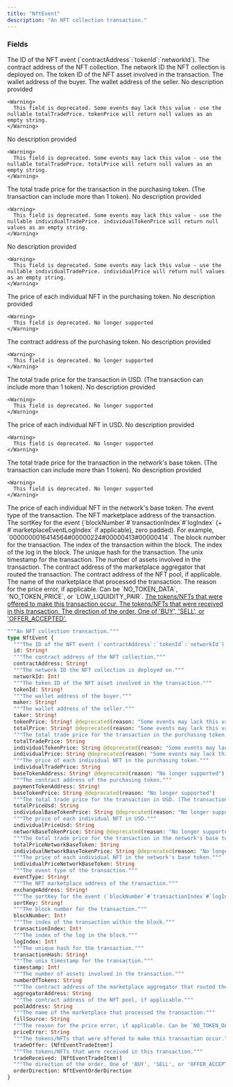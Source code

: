 ```yaml
---
title: "NftEvent"
description: "An NFT collection transaction."
---
```


### Fields

<ResponseField name="id" type="String!" required>
  The ID of the NFT event (`contractAddress`:`tokenId`:`networkId`).
</ResponseField>

<ResponseField name="contractAddress" type="String!" required>
  The contract address of the NFT collection.
</ResponseField>

<ResponseField name="networkId" type="Int!" required>
  The network ID the NFT collection is deployed on.
</ResponseField>

<ResponseField name="tokenId" type="String!" required>
  The token ID of the NFT asset involved in the transaction.
</ResponseField>

<ResponseField name="maker" type="String!" required>
  The wallet address of the buyer.
</ResponseField>

<ResponseField name="taker" type="String!" required>
  The wallet address of the seller.
</ResponseField>

<ResponseField name="tokenPrice" type="String!" required>
  No description provided
    
    <Warning>
      This field is deprecated. Some events may lack this value - use the nullable totalTradePrice. tokenPrice will return null values as an empty string.
    </Warning>
</ResponseField>

<ResponseField name="totalPrice" type="String!" required>
  No description provided
    
    <Warning>
      This field is deprecated. Some events may lack this value - use the nullable totalTradePrice. totalPrice will return null values as an empty string.
    </Warning>
</ResponseField>

<ResponseField name="totalTradePrice" type="String">
  The total trade price for the transaction in the purchasing token. (The transaction can include more than 1 token).
</ResponseField>

<ResponseField name="individualTokenPrice" type="String">
  No description provided
    
    <Warning>
      This field is deprecated. Some events may lack this value - use the nullable individualTradePrice. individualTokenPrice will return null values as an empty string.
    </Warning>
</ResponseField>

<ResponseField name="individualPrice" type="String">
  No description provided
    
    <Warning>
      This field is deprecated. Some events may lack this value - use the nullable individualTradePrice. individualPrice will return null values as an empty string.
    </Warning>
</ResponseField>

<ResponseField name="individualTradePrice" type="String">
  The price of each individual NFT in the purchasing token.
</ResponseField>

<ResponseField name="baseTokenAddress" type="String!" required>
  No description provided
    
    <Warning>
      This field is deprecated. No longer supported
    </Warning>
</ResponseField>

<ResponseField name="paymentTokenAddress" type="String!" required>
  The contract address of the purchasing token.
</ResponseField>

<ResponseField name="baseTokenPrice" type="String">
  No description provided
    
    <Warning>
      This field is deprecated. No longer supported
    </Warning>
</ResponseField>

<ResponseField name="totalPriceUsd" type="String">
  The total trade price for the transaction in USD. (The transaction can include more than 1 token).
</ResponseField>

<ResponseField name="individualBaseTokenPrice" type="String">
  No description provided
    
    <Warning>
      This field is deprecated. No longer supported
    </Warning>
</ResponseField>

<ResponseField name="individualPriceUsd" type="String">
  The price of each individual NFT in USD.
</ResponseField>

<ResponseField name="networkBaseTokenPrice" type="String">
  No description provided
    
    <Warning>
      This field is deprecated. No longer supported
    </Warning>
</ResponseField>

<ResponseField name="totalPriceNetworkBaseToken" type="String">
  The total trade price for the transaction in the network's base token. (The transaction can include more than 1 token).
</ResponseField>

<ResponseField name="individualNetworkBaseTokenPrice" type="String">
  No description provided
    
    <Warning>
      This field is deprecated. No longer supported
    </Warning>
</ResponseField>

<ResponseField name="individualPriceNetworkBaseToken" type="String">
  The price of each individual NFT in the network's base token.
</ResponseField>

<ResponseField name="eventType" type="String!" required>
  The event type of the transaction.
</ResponseField>

<ResponseField name="exchangeAddress" type="String!" required>
  The NFT marketplace address of the transaction.
</ResponseField>

<ResponseField name="sortKey" type="String!" required>
  The sortKey for the event (`blockNumber`#`transactionIndex`#`logIndex` (+ #`marketplaceEventLogIndex` if applicable), zero padded). For example, `0000000016414564#00000224#00000413#00000414`.
</ResponseField>

<ResponseField name="blockNumber" type="Int!" required>
  The block number for the transaction.
</ResponseField>

<ResponseField name="transactionIndex" type="Int!" required>
  The index of the transaction within the block.
</ResponseField>

<ResponseField name="logIndex" type="Int!" required>
  The index of the log in the block.
</ResponseField>

<ResponseField name="transactionHash" type="String!" required>
  The unique hash for the transaction.
</ResponseField>

<ResponseField name="timestamp" type="Int!" required>
  The unix timestamp for the transaction.
</ResponseField>

<ResponseField name="numberOfTokens" type="String">
  The number of assets involved in the transaction.
</ResponseField>

<ResponseField name="aggregatorAddress" type="String">
  The contract address of the marketplace aggregator that routed the transaction.
</ResponseField>

<ResponseField name="poolAddress" type="String">
  The contract address of the NFT pool, if applicable.
</ResponseField>

<ResponseField name="fillSource" type="String">
  The name of the marketplace that processed the transaction.
</ResponseField>

<ResponseField name="priceError" type="String">
  The reason for the price error, if applicable. Can be `NO_TOKEN_DATA`, `NO_TOKEN_PRICE`, or `LOW_LIQUIDITY_PAIR`.
</ResponseField>

<a href="/api-reference/types/nfteventtradeitem">
  <ResponseField name="tradeOffer" type="[NftEventTradeItem!]">
    The tokens/NFTs that were offered to make this transaction occur.
  </ResponseField>
</a>

<a href="/api-reference/types/nfteventtradeitem">
  <ResponseField name="tradeReceived" type="[NftEventTradeItem!]">
    The tokens/NFTs that were received in this transaction.
  </ResponseField>
</a>

<a href="/api-reference/types/nfteventorderdirection">
  <ResponseField name="orderDirection" type="NftEventOrderDirection">
    The direction of the order. One of 'BUY', 'SELL', or 'OFFER_ACCEPTED'.
  </ResponseField>
</a>


```graphql NftEvent
"""An NFT collection transaction."""
type NftEvent {
  """The ID of the NFT event (`contractAddress`:`tokenId`:`networkId`)."""
  id: String!
  """The contract address of the NFT collection."""
  contractAddress: String!
  """The network ID the NFT collection is deployed on."""
  networkId: Int!
  """The token ID of the NFT asset involved in the transaction."""
  tokenId: String!
  """The wallet address of the buyer."""
  maker: String!
  """The wallet address of the seller."""
  taker: String!
  tokenPrice: String! @deprecated(reason: "Some events may lack this value - use the nullable totalTradePrice. tokenPrice will return null values as an empty string.")
  totalPrice: String! @deprecated(reason: "Some events may lack this value - use the nullable totalTradePrice. totalPrice will return null values as an empty string.")
  """The total trade price for the transaction in the purchasing token. (The transaction can include more than 1 token)."""
  totalTradePrice: String
  individualTokenPrice: String @deprecated(reason: "Some events may lack this value - use the nullable individualTradePrice. individualTokenPrice will return null values as an empty string.")
  individualPrice: String @deprecated(reason: "Some events may lack this value - use the nullable individualTradePrice. individualPrice will return null values as an empty string.")
  """The price of each individual NFT in the purchasing token."""
  individualTradePrice: String
  baseTokenAddress: String! @deprecated(reason: "No longer supported")
  """The contract address of the purchasing token."""
  paymentTokenAddress: String!
  baseTokenPrice: String @deprecated(reason: "No longer supported")
  """The total trade price for the transaction in USD. (The transaction can include more than 1 token)."""
  totalPriceUsd: String
  individualBaseTokenPrice: String @deprecated(reason: "No longer supported")
  """The price of each individual NFT in USD."""
  individualPriceUsd: String
  networkBaseTokenPrice: String @deprecated(reason: "No longer supported")
  """The total trade price for the transaction in the network's base token. (The transaction can include more than 1 token)."""
  totalPriceNetworkBaseToken: String
  individualNetworkBaseTokenPrice: String @deprecated(reason: "No longer supported")
  """The price of each individual NFT in the network's base token."""
  individualPriceNetworkBaseToken: String
  """The event type of the transaction."""
  eventType: String!
  """The NFT marketplace address of the transaction."""
  exchangeAddress: String!
  """The sortKey for the event (`blockNumber`#`transactionIndex`#`logIndex` (+ #`marketplaceEventLogIndex` if applicable), zero padded). For example, `0000000016414564#00000224#00000413#00000414`."""
  sortKey: String!
  """The block number for the transaction."""
  blockNumber: Int!
  """The index of the transaction within the block."""
  transactionIndex: Int!
  """The index of the log in the block."""
  logIndex: Int!
  """The unique hash for the transaction."""
  transactionHash: String!
  """The unix timestamp for the transaction."""
  timestamp: Int!
  """The number of assets involved in the transaction."""
  numberOfTokens: String
  """The contract address of the marketplace aggregator that routed the transaction."""
  aggregatorAddress: String
  """The contract address of the NFT pool, if applicable."""
  poolAddress: String
  """The name of the marketplace that processed the transaction."""
  fillSource: String
  """The reason for the price error, if applicable. Can be `NO_TOKEN_DATA`, `NO_TOKEN_PRICE`, or `LOW_LIQUIDITY_PAIR`."""
  priceError: String
  """The tokens/NFTs that were offered to make this transaction occur."""
  tradeOffer: [NftEventTradeItem!]
  """The tokens/NFTs that were received in this transaction."""
  tradeReceived: [NftEventTradeItem!]
  """The direction of the order. One of 'BUY', 'SELL', or 'OFFER_ACCEPTED'."""
  orderDirection: NftEventOrderDirection
}
```
